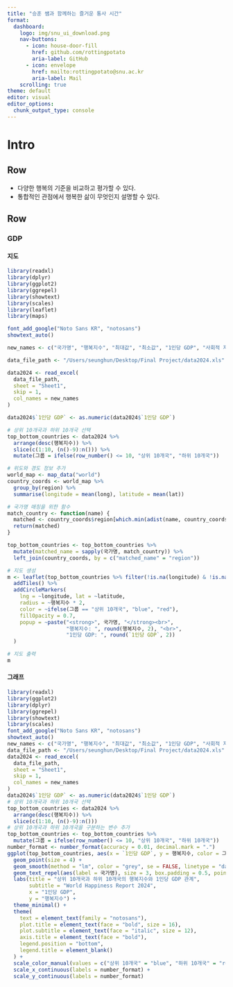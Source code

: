 ```yaml
---
title: "승훈 쌤과 함께하는 즐거운 통사 시간"
format: 
  dashboard:
    logo: img/snu_ui_download.png
    nav-buttons: 
      - icon: house-door-fill
        href: github.com/rottingpotato
        aria-label: GitHub
      - icon: envelope
        href: mailto:rottingpotato@snu.ac.kr
        aria-label: Mail
    scrolling: true
theme: default
editor: visual
editor_options: 
  chunk_output_type: console
---
```


# Intro

## Row {height="20%"}

::: {.card title="학습목표"}
- 다양한 행복의 기준을 비교하고 평가할 수 있다.
- 통합적인 관점에서 행복한 삶이 무엇인지 설명할 수 있다.
:::

## Row {.tabset height="80%"}

### GDP

#### 지도

```r
library(readxl)
library(dplyr)
library(ggplot2)
library(ggrepel)
library(showtext)
library(scales)
library(leaflet)
library(maps)

font_add_google("Noto Sans KR", "notosans")
showtext_auto()

new_names <- c("국가명", "행복지수", "최대값", "최소값", "1인당 GDP", "사회적 지원", "건강기대수명", "삶을 선택할 자유", "관대함", "부패인식", "암울한 사회와 잔차")

data_file_path <- "/Users/seunghun/Desktop/Final Project/data2024.xls"

data2024 <- read_excel(
  data_file_path,
  sheet = "Sheet1",
  skip = 1,
  col_names = new_names
)

data2024$`1인당 GDP` <- as.numeric(data2024$`1인당 GDP`)

# 상위 10개국과 하위 10개국 선택
top_bottom_countries <- data2024 %>%
  arrange(desc(행복지수)) %>%
  slice(c(1:10, (n()-9):n())) %>%
  mutate(그룹 = ifelse(row_number() <= 10, "상위 10개국", "하위 10개국"))

# 위도와 경도 정보 추가
world_map <- map_data("world")
country_coords <- world_map %>% 
  group_by(region) %>% 
  summarise(longitude = mean(long), latitude = mean(lat))

# 국가명 매칭을 위한 함수
match_country <- function(name) {
  matched <- country_coords$region[which.min(adist(name, country_coords$region))]
  return(matched)
}

top_bottom_countries <- top_bottom_countries %>%
  mutate(matched_name = sapply(국가명, match_country)) %>%
  left_join(country_coords, by = c("matched_name" = "region"))

# 지도 생성
m <- leaflet(top_bottom_countries %>% filter(!is.na(longitude) & !is.na(latitude))) %>%
  addTiles() %>%
  addCircleMarkers(
    lng = ~longitude, lat = ~latitude,
    radius = ~행복지수 * 2,
    color = ~ifelse(그룹 == "상위 10개국", "blue", "red"),
    fillOpacity = 0.7,
    popup = ~paste("<strong>", 국가명, "</strong><br>",
                   "행복지수: ", round(행복지수, 2), "<br>",
                   "1인당 GDP: ", round(`1인당 GDP`, 2))
  )

# 지도 출력
m
```



#### 그래프

```r
library(readxl)
library(ggplot2)
library(dplyr)
library(ggrepel)
library(showtext)
library(scales)
font_add_google("Noto Sans KR", "notosans")
showtext_auto()
new_names <- c("국가명", "행복지수", "최대값", "최소값", "1인당 GDP", "사회적 지원", "건강기대수명", "삶을 선택할 자유", "관대함", "부패인식", "암울한 사회와 잔차")
data_file_path <- "/Users/seunghun/Desktop/Final Project/data2024.xls"
data2024 <- read_excel(
  data_file_path,
  sheet = "Sheet1",
  skip = 1,
  col_names = new_names
)
data2024$`1인당 GDP` <- as.numeric(data2024$`1인당 GDP`)
# 상위 10개국과 하위 10개국 선택
top_bottom_countries <- data2024 %>%
  arrange(desc(행복지수)) %>%
  slice(c(1:10, (n()-9):n()))
# 상위 10개국과 하위 10개국을 구분하는 변수 추가
top_bottom_countries <- top_bottom_countries %>%
  mutate(그룹 = ifelse(row_number() <= 10, "상위 10개국", "하위 10개국"))
number_format <- number_format(accuracy = 0.01, decimal.mark = ".")
ggplot(top_bottom_countries, aes(x = `1인당 GDP`, y = 행복지수, color = 그룹)) +
  geom_point(size = 4) +
  geom_smooth(method = "lm", color = "grey", se = FALSE, linetype = "dashed") +
  geom_text_repel(aes(label = 국가명), size = 3, box.padding = 0.5, point.padding = 0.5) +
  labs(title = "상위 10개국과 하위 10개국의 행복지수와 1인당 GDP 관계",
       subtitle = "World Happiness Report 2024",
       x = "1인당 GDP",
       y = "행복지수") +
  theme_minimal() +
  theme(
    text = element_text(family = "notosans"),
    plot.title = element_text(face = "bold", size = 16),
    plot.subtitle = element_text(face = "italic", size = 12),
    axis.title = element_text(face = "bold"),
    legend.position = "bottom",
    legend.title = element_blank()
  ) +
  scale_color_manual(values = c("상위 10개국" = "blue", "하위 10개국" = "red")) +
  scale_x_continuous(labels = number_format) +
  scale_y_continuous(labels = number_format)
```


